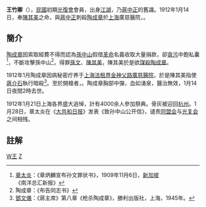 '''王竹卿'''（{{bd|?||?||}}），[[中華民國|民國]]初期[[光復會|光復會]]會員，出身[[江湖|江湖]]，乃[[蔣中正|蔣中正]]的舊識。1912年1月14日，奉[[陳其美|陳其美]]之命，與[[蔣中正|蔣中正]]刺殺[[陶成章|陶成章]]於[[上海|上海]]廣慈醫院，{{Fact|time=2011-6-28|后被陳其美滅口}}。

==簡介==
[[陶成章|陶成章]]因索取經費不得而認為[[孫中山|孫中山]]假借[[革命|革命]]名義收取大量捐款，卻[[貪污|貪污]]中飽私囊<ref>[[章太炎|章太炎]]：《章炳麟宣布孙文罪状书》，1909年11月6日，[[新加坡|新加坡]]《南洋总汇新报》</ref>，不斷攻擊孫中山<ref>陶成章：《布告同志书》</ref>，得罪[[孫文|孫文]]、[[陳其美|陳其美]]，陳其美於是欲[[謀殺|謀殺]][[陶成章|陶成章]]。

1912年1月陶成章因病秘密疗养于[[上海法租界|上海法租界]][[金神父路|金神父路]][[廣慈醫院|廣慈醫院]]，於是陳其美指使[[蔣介石|蔣介石]]執行暗殺<ref>[[鄧文儀|鄧文儀]]：《蔣主席》第八章《枪杀陶成章》，勝利出版社，上海，1945年。</ref>。至於開槍者，{{Fact|time=2011-6-28|一說是蔣介石由光復會成員'''王竹卿'''引赴醫院後，由蔣介石親自開槍。另一說為蔣介石收買王竹卿，由王竹卿動手}}。陶成章胸部中彈，血如湧泉，醫治無效，1月14日夜間2時去世。

1912年1月21日上海各界盛大追悼，計有4000余人參加祭典。骨灰被迎回[[杭州|杭州]]。1月28日，章太炎在《[[大共和日报|大共和日报]]》发表《致孙中山公开信》，谴责[[同盟会|同盟会]]与[[光复会|光复会]]之间相残。

==註解==
<references/>

[[Category:中華民國大陸時期人物|W王]]
[[Category:王姓|Z]]